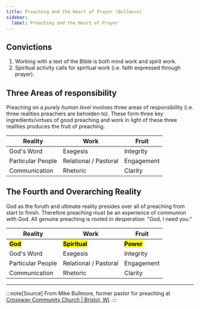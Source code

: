 ```yaml
---
title: Preaching and the Heart of Prayer (Bullmore)
sidebar:
  label: Preaching and the Heart of Prayer
---
```


## Convictions
1. Working with a text of the Bible is both mind work and spirit work.
2. Spiritual activity calls for spiritual work (i.e. faith expressed through prayer).

## Three Areas of responsibility
Preaching on a *purely human level* involves three areas of responsibility (i.e. three realities preachers are beholden to). These form three key ingredients/virtues of good preaching and work in light of these three realities produces the fruit of preaching.

| Reality | Work | Fruit |
| ------- | ---- | ----- |
| God's Word | Exegesis | Integrity |
| Particular People | Relational / Pastoral | Engagement |
| Communication | Rhetoric | Clarity |

## The Fourth and Overarching Reality
God as the foruth and ultimate reality presides over all of preaching from start to finish. Therefore preaching must be an experience of communion with God. All genuine preaching is rooted in desperation: "God, I need you."


| Reality | Work | Fruit |
| ------- | ---- | ----- |
| <mark>**God**</mark> | <mark>**Spiritual**</mark> | <mark>**Power**</mark> |
| God's Word | Exegesis | Integrity |
| Particular People | Relational / Pastoral | Engagement |
| Communication | Rhetoric | Clarity |

---

:::note[Source]
  From Mike Bullmore, former pastor for preaching at [Crossway Community Church | Bristol, WI](https://cwc.church/).
:::